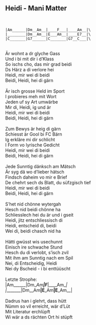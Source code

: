 ## Heidi - Mani Matter
\
```
|Am______|Dm__Am__|____F___|____Am__|\
|________|Dm__Am__|E___Am__|____E7__|\
|C_______|G7______|C_______|G7__C___|\
```
\
Är wohnt a dr glyche Gass\
Und i bi mit dir i d'Klass\
So ischs cho, das mir grad beidi\
Ds Härz a di verlore hei\
Heidi, mir wei di beidi\
Beidi, Heidi, hei di gärn\
\
Är isch grosse Held im Sport\
I probieres meh mit Wort\
Jeden uf sy Art umwärbe\
Mir di, Heidi, ig und är\
Heidi, mir wei di beidi\
Beidi, Heidi, hei di gärn\
\
Zum Bewys är heig di gärn\
Schiesst är Gool bi FC Bärn\
Ig erkläre mi dir schlicht\
I Form vo lyrische Gedicht\
Heidi, mir wei di beidi\
Beidi, Heidi, hei di gärn\
\
Jede Sunntig dänksch am Mätsch\
Är syg dä wo d'lieber hätsch\
Findsch daheim vo mir e Brief\
De chehrt sech ds Blatt, du süfzgisch tief\
Heidi, mir wei di beidi\
Beidi, Heidi, hei di gärn\
\
S'het nid chönne wytergah\
Hesch nid beidi chönne ha\
Schliesslech hei du är und i gseit\
Heidi, jitz entschliessisch di\
Heidi, entscheid di, beidi\
Wei di, beidi chasch nid ha\
\
Hätti gwüsst wis usechunnt\
Einisch ire schwache Stund\
Hesch du di verlobt, s'isch zvil\
Mit ihm am Sunntig nach em Spil\
Nei, di Entscheidig, Heidi\
Nei dy Bscheid - i bi enttüüscht\
\
Letzte Strophe:\
|Am______|Dm__Am__|____F___|____Am__|\
|________|Dm__Am__|E___Am__|E___Am__|\
\
Dadrus han i glehrt, dass hütt\
Nümm so vil erreicht, wär d'Lüt\
Mit Literatur erchlüpft\
Wi wär a ds rächten Ort hi stüpft\
\
